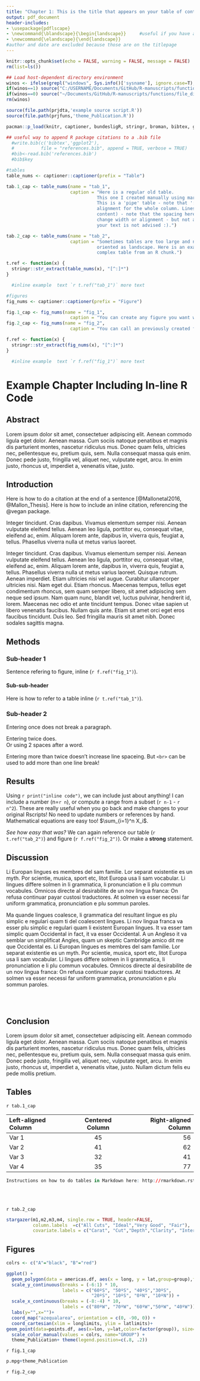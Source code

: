 ```yaml
---
title: "Chapter 1: This is the title that appears on your table of contents"
output: pdf_document
header-includes:
- \usepackage{pdflscape}
- \newcommand{\blandscape}{\begin{landscape}}     #useful if you have a large table and want to change a section to landscape
- \newcommand{\elandscape}{\end{landscape}}
#author and date are excluded because those are on the titlepage
---
```


```r
knitr::opts_chunk$set(echo = FALSE, warning = FALSE, message = FALSE)
rm(list=ls())

## Load host-dependent directory environment
winos <- ifelse(grepl("windows", Sys.info()['sysname'], ignore.case=T), 1, 0)
if(winos==1) source("C:/USERNAME/Documents/GitHub/R-manuscripts/functions/file_dir_params.R")
if(winos==0) source("~/Documents/GitHub/R-manuscripts/functions/file_dir_params.R")
rm(winos)
```

```r
source(file.path(prjdta,'example source script.R'))
source(file.path(prjfuns,'theme_Publication.R'))

pacman::p_load(knitr, captioner, bundesligR, stringr, broman, bibtex, ggplot2, stargazer)

## useful way to append R package citations to a .bib file
  #write.bib(c('bibtex','ggplot2'), 
  #          file = "references.bib", append = TRUE, verbose = TRUE)
  #bib<-read.bib('references.bib')
  #bib$key
```

```r
#tables
table_nums <- captioner::captioner(prefix = "Table")

tab.1_cap <- table_nums(name = "tab_1", 
                        caption = "Here is a regular old table. 
                                  This one I created manually using markdown. 
                                  This is a 'pipe' table - note that ':' controls 
                                  alignment for the whole column. Lines 3-6 (table 
                                  content) - note that the spacing here does not 
                                  change width or alignment - but not aligning 
                                  your text is not advised :).")

tab.2_cap <- table_nums(name = "tab_2", 
                        caption = "Sometimes tables are too large and need to be 
                                  oriented as landscape. Here is an example of a 
                                  complex table from an R chunk.")

t.ref <- function(x) {
  stringr::str_extract(table_nums(x), "[^:]*")
}

  #inline example  text `r t.ref("tab_1")` more text
```

```r
#figures
fig_nums <- captioner::captioner(prefix = "Figure")

fig.1_cap <- fig_nums(name = "fig_1", 
                        caption = "You can create any figure you want within your document.")
fig.2_cap <- fig_nums(name = "fig_2", 
                        caption = "You can call an previously created figure from a sourced file.")

f.ref <- function(x) {
  stringr::str_extract(fig_nums(x), "[^:]*")
}

  #inline example  text `r f.ref("fig_1")` more text
```
# Example Chapter Including In-line R Code  

## Abstract
Lorem ipsum dolor sit amet, consectetuer adipiscing elit. Aenean commodo ligula eget dolor. Aenean massa. Cum sociis natoque penatibus et magnis dis parturient montes, nascetur ridiculus mus. Donec quam felis, ultricies nec, pellentesque eu, pretium quis, sem. Nulla consequat massa quis enim. Donec pede justo, fringilla vel, aliquet nec, vulputate eget, arcu. In enim justo, rhoncus ut, imperdiet a, venenatis vitae, justo.  


## Introduction

Here is how to do a citation at the end of a sentence [@Mallonetal2016, @Mallon_Thesis]. Here is how to include an inline citation, referencing the @vegan package. 

Integer tincidunt. Cras dapibus. Vivamus elementum semper nisi. Aenean vulputate eleifend tellus. Aenean leo ligula, porttitor eu, consequat vitae, eleifend ac, enim. Aliquam lorem ante, dapibus in, viverra quis, feugiat a, tellus. Phasellus viverra nulla ut metus varius laoreet. 

Integer tincidunt. Cras dapibus. Vivamus elementum semper nisi. Aenean vulputate eleifend tellus. Aenean leo ligula, porttitor eu, consequat vitae, eleifend ac, enim. Aliquam lorem ante, dapibus in, viverra quis, feugiat a, tellus. Phasellus viverra nulla ut metus varius laoreet. Quisque rutrum. Aenean imperdiet. Etiam ultricies nisi vel augue. Curabitur ullamcorper ultricies nisi. Nam eget dui. Etiam rhoncus. Maecenas tempus, tellus eget condimentum rhoncus, sem quam semper libero, sit amet adipiscing sem neque sed ipsum. Nam quam nunc, blandit vel, luctus pulvinar, hendrerit id, lorem. Maecenas nec odio et ante tincidunt tempus. Donec vitae sapien ut libero venenatis faucibus. Nullam quis ante. Etiam sit amet orci eget eros faucibus tincidunt. Duis leo. Sed fringilla mauris sit amet nibh. Donec sodales sagittis magna.  




## Methods

### Sub-header 1
Sentence refering to figure, inline (`r f.ref("fig_1")`). 

#### Sub-sub-header
Here is how to refer to a table inline (`r t.ref("tab_1")`).


### Sub-header 2
Entering 
once 
does 
not 
break 
a 
paragraph.



Entering twice does.  
Or using 2 spaces after a word.


Entering more than twice doesn't increase line spaceing. But `<br>` can be used to add more than one line break!

## Results   
Using `r print("inline code")`, we can include just about anything! I can include a number (n=`r n`), or compute a range from a subset (`r n-1` - `r n^2`). These are really useful when you go back and make changes to your original Rscripts! No need to update numbers or references by hand. Mathematical equations are easy too! $\sum_{i=1}^n X_i$. 

*See how easy that was?* We can again reference our table (`r t.ref("tab_2")`) and figure (`r f.ref("fig_2")`). Or make a **strong** statement.



## Discussion
Li Europan lingues es membres del sam familie. Lor separat existentie es un myth. Por scientie, musica, sport etc, litot Europa usa li sam vocabular. Li lingues differe solmen in li grammatica, li pronunciation e li plu commun vocabules. Omnicos directe al desirabilite de un nov lingua franca: On refusa continuar payar custosi traductores. At solmen va esser necessi far uniform grammatica, pronunciation e plu sommun paroles.

Ma quande lingues coalesce, li grammatica del resultant lingue es plu simplic e regulari quam ti del coalescent lingues. Li nov lingua franca va esser plu simplic e regulari quam li existent Europan lingues. It va esser tam simplic quam Occidental in fact, it va esser Occidental. A un Angleso it va semblar un simplificat Angles, quam un skeptic Cambridge amico dit me que Occidental es. Li Europan lingues es membres del sam familie. Lor separat existentie es un myth. Por scientie, musica, sport etc, litot Europa usa li sam vocabular. Li lingues differe solmen in li grammatica, li pronunciation e li plu commun vocabules. Omnicos directe al desirabilite de un nov lingua franca: On refusa continuar payar custosi traductores. At solmen va esser necessi far uniform grammatica, pronunciation e plu sommun paroles.


<br><br>

## Conclusion
Lorem ipsum dolor sit amet, consectetuer adipiscing elit. Aenean commodo ligula eget dolor. Aenean massa. Cum sociis natoque penatibus et magnis dis parturient montes, nascetur ridiculus mus. Donec quam felis, ultricies nec, pellentesque eu, pretium quis, sem. Nulla consequat massa quis enim. Donec pede justo, fringilla vel, aliquet nec, vulputate eget, arcu. In enim justo, rhoncus ut, imperdiet a, venenatis vitae, justo. Nullam dictum felis eu pede mollis pretium.

## Tables
`r tab.1_cap`

|Left-aligned Column |Centered Column |Right-aligned Column|                                   
|:-------------------|:--------------:|-------------------:|       
|Var 1               |  45            |  56                |                                
|Var 2          |  41  |  62  |                         
|Var 3               | 32             |     41             |
|Var 4               |  35            | 77                 |

```r
Instructions on how to do tables in Markdown here: http://rmarkdown.rstudio.com/authoring_pandoc_markdown.html#tables
```

<br><br>

\newpage
\thispagestyle{plain}
\blandscape
`r tab.2_cap`
```r

stargazer(m1,m2,m3,m4, single.row = TRUE, header=FALSE, 
          column.labels  =c("All Cuts", "Ideal","Very Good", "Fair"),        
          covariate.labels = c("Carat", "Cut","Depth","Clarity", "Intercept"))

```
\elandscape
\thispagestyle{fancy}

\newpage

## Figures


```r
colrs <- c("A"="black", "B"="red")

ggplot() + 
  geom_polygon(data = americas.df, aes(x = long, y = lat,group=group),fill="grey90") +
  scale_y_continuous(breaks = (-6:1) * 10,
                     labels = c("60ºS", "50ºS", "40ºS","30ºS", 
                                "20ºS", "10ºS", "0ºN", "10ºN")) +
  scale_x_continuous(breaks = (-8:-4) * 10,
                     labels = c("80ºW", "70ºW", "60ºW","50ºW", "40ºW"))+ 
  labs(y="",x="")+
  coord_map("azequalarea", orientation = c(0, -90, 0)) +
  coord_cartesian(xlim = longlimits, ylim = latlimits)+
geom_point(data=points.df, aes(x=lon, y=lat,color=factor(group)), size=2,pch=16) + 
  scale_color_manual(values = colrs, name="GROUP") +
  theme_Publication+ theme(legend.position=c(.8, .2))

```

`r fig.1_cap` 

```r
p.mpg+theme_Publication
```

`r fig.2_cap` 



